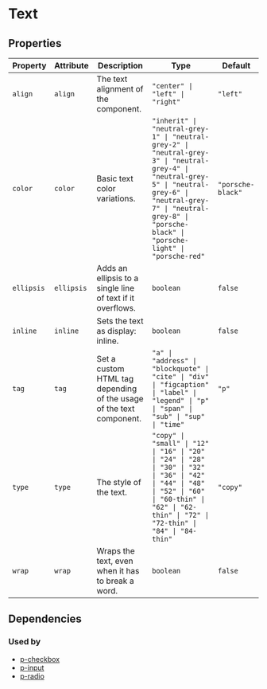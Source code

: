 # Text



<!-- Auto Generated Below -->


## Properties

| Property   | Attribute  | Description                                                         | Type                                                                                                                                                                                                                               | Default           |
| ---------- | ---------- | ------------------------------------------------------------------- | ---------------------------------------------------------------------------------------------------------------------------------------------------------------------------------------------------------------------------------- | ----------------- |
| `align`    | `align`    | The text alignment of the component.                                | `"center" \| "left" \| "right"`                                                                                                                                                                                                    | `"left"`          |
| `color`    | `color`    | Basic text color variations.                                        | `"inherit" \| "neutral-grey-1" \| "neutral-grey-2" \| "neutral-grey-3" \| "neutral-grey-4" \| "neutral-grey-5" \| "neutral-grey-6" \| "neutral-grey-7" \| "neutral-grey-8" \| "porsche-black" \| "porsche-light" \| "porsche-red"` | `"porsche-black"` |
| `ellipsis` | `ellipsis` | Adds an ellipsis to a single line of text if it overflows.          | `boolean`                                                                                                                                                                                                                          | `false`           |
| `inline`   | `inline`   | Sets the text as display: inline.                                   | `boolean`                                                                                                                                                                                                                          | `false`           |
| `tag`      | `tag`      | Set a custom HTML tag depending of the usage of the text component. | `"a" \| "address" \| "blockquote" \| "cite" \| "div" \| "figcaption" \| "label" \| "legend" \| "p" \| "span" \| "sub" \| "sup" \| "time"`                                                                                          | `"p"`             |
| `type`     | `type`     | The style of the text.                                              | `"copy" \| "small" \| "12" \| "16" \| "20" \| "24" \| "28" \| "30" \| "32" \| "36" \| "42" \| "44" \| "48" \| "52" \| "60" \| "60-thin" \| "62" \| "62-thin" \| "72" \| "72-thin" \| "84" \| "84-thin"`                            | `"copy"`          |
| `wrap`     | `wrap`     | Wraps the text, even when it has to break a word.                   | `boolean`                                                                                                                                                                                                                          | `false`           |


## Dependencies

### Used by

 - [p-checkbox](#/form/checkbox)
 - [p-input](#/form/input)
 - [p-radio](#/form/radio)